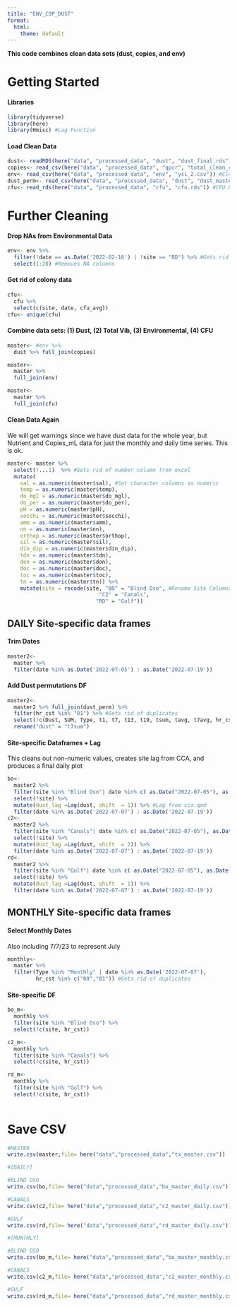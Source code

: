```yaml
---
title: "ENV_COP_DUST"
format:
  html:
    theme: default
---
```


**This code combines clean data sets (dust, copies, and env)**

# Getting Started

#### Libraries

```r
library(tidyverse)
library(here)
library(Hmisc) #Lag Function
```

#### Load Clean Data

```r
dust<- readRDS(here("data", "processed_data", "dust", "dust_final.rds")) #Clean dust data
copies<- read_csv(here("data", "processed_data", "qpcr", "total_clean_copies.csv")) #Clean Copies Data
env<- read_csv(here("data", "processed_data", "env", "ysi_2.csv")) #Clean Environmental Data
dust_perm<- read_csv(here("data", "processed_data", "dust", "dust_master.csv")) #Dust permutations
cfu<- read_rds(here("data", "processed_data", "cfu", "cfu.rds")) #CFU Data
```

# Further Cleaning

#### Drop NAs from Environmental Data

```r
env<- env %>%
  filter(!date == as.Date('2022-02-16') | !site == "RD") %>% #Gets rid of NA
  select(1:20) #Removes NA columns
```

#### Get rid of colony data

<!--# This makes everything in triplicate which messes up stats. So we will get rid of it for now -->

```r
cfu<- 
  cfu %>%
  select(c(site, date, cfu_avg))
cfu<- unique(cfu)
```

#### Combine data sets: (1) Dust, (2) Total Vib, (3) Environmental, (4) CFU

```r
master<- #env %>% 
  dust %>% full_join(copies)

master<-
  master %>%
  full_join(env)

master<-
  master %>%
  full_join(cfu)
```

#### Clean Data Again

We will get warnings since we have dust data for the whole year, but Nutrient and Copies_mL data for just the monthly and daily time series. This is ok.

```r
master<- master %>%
  select(!...1)  %>% #Gets rid of number column from excel
  mutate(
    sal = as.numeric(master$sal), #Set character columns as numeric
    temp = as.numeric(master$temp),
    do_mgl = as.numeric(master$do_mgl),
    do_per = as.numeric(master$do_per),
    pH = as.numeric(master$pH),
    secchi = as.numeric(master$secchi),
    amm = as.numeric(master$amm),
    nn = as.numeric(master$nn),
    orthop = as.numeric(master$orthop),
    sil = as.numeric(master$sil),
    din_dip = as.numeric(master$din_dip),
    tdn = as.numeric(master$tdn),
    don = as.numeric(master$don),
    doc = as.numeric(master$doc),
    toc = as.numeric(master$toc),
    tn = as.numeric(master$tn)) %>%
    mutate(site = recode(site, "BO" = "Blind Oso", #Rename Site Columns
                             "C2" = "Canals",
                            "RD" = "Gulf"))
```

#### 

## DAILY Site-specific data frames

#### Trim Dates

```r
master2<-
  master %>%
  filter(date %in% as.Date('2022-07-05') : as.Date('2022-07-19'))
```

#### Add Dust permutations DF

```r
master2<-
  master2 %>% full_join(dust_perm) %>%
  filter(hr_cst %in% "01") %>% #Gets rid of duplicates
  select(!c(Dust, SUM, Type, t1, t7, t13, t19, tsum, tavg, t7avg, hr_cst)) %>% #Get rid of var
  rename("dust" = "t7sum")
```

#### Site-specific Dataframes + Lag

This cleans out non-numeric values, creates site lag from CCA, and produces a final daily plot

```r
bo<- 
  master2 %>%
  filter(site %in% "Blind Oso"| date %in% c( as.Date("2022-07-05"), as.Date("2022-07-06"))) %>%
  select(!site) %>% 
  mutate(dust_lag =Lag(dust, shift  = 1)) %>% #Lag from cca.qmd
  filter(date %in% as.Date('2022-07-07') : as.Date('2022-07-19')) 
c2<- 
  master2 %>%
  filter(site %in% "Canals"| date %in% c( as.Date("2022-07-05"), as.Date("2022-07-06"))) %>%
  select(!site) %>% 
  mutate(dust_lag =Lag(dust, shift  = 2)) %>%
  filter(date %in% as.Date('2022-07-07') : as.Date('2022-07-19')) 
rd<- 
  master2 %>%
  filter(site %in% "Gulf"| date %in% c( as.Date("2022-07-05"), as.Date("2022-07-06"))) %>%
  select(!site) %>% 
  mutate(dust_lag =Lag(dust, shift  = 1)) %>%
  filter(date %in% as.Date('2022-07-07') : as.Date('2022-07-19')) 
```

## MONTHLY Site-specific data frames

#### Select Monthly Dates

Also including 7/7/23 to represent July

```r
monthly<-
  master %>%
  filter(Type %in% "Monthly" | date %in% as.Date('2022-07-07'),
         hr_cst %in% c("00","01")) #Gets rid of duplicates
```

#### Site-specific DF

```r
bo_m<-
  monthly %>%
  filter(site %in% "Blind Oso") %>%
  select(!c(site, hr_cst))

c2_m<-
  monthly %>%
  filter(site %in% "Canals") %>%
  select(!c(site, hr_cst))

rd_m<-
  monthly %>%
  filter(site %in% "Gulf") %>%
  select(!c(site, hr_cst))
  
```

# Save CSV

```r
#MASTER
write.csv(master,file= here("data","processed_data","tx_master.csv")) 

#[DAILY]

#BLIND OSO
write.csv(bo,file= here("data","processed_data","bo_master_daily.csv"))

#CANALS
write.csv(c2,file= here("data","processed_data","c2_master_daily.csv"))

#GULF
write.csv(rd,file= here("data","processed_data","rd_master_daily.csv"))

#[MONTHLY]

#BLIND OSO
write.csv(bo_m,file= here("data","processed_data","bo_master_monthly.csv"))

#CANALS
write.csv(c2_m,file= here("data","processed_data","c2_master_monthly.csv"))

#GULF
write.csv(rd_m,file= here("data","processed_data","rd_master_monthly.csv"))
```
